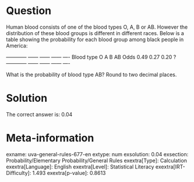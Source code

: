 Question
========

Human blood consists of one of the blood types O, A, B or AB. However the distribution of these blood groups is different in different races. Below is a table showing the probability for each blood group among black people in America:

  ------------ ------ ------ ------ ---- Blood type O A B AB Odds 0.49 0.27 0.20 ? ------------ ------ ------ ------ ----

What is the probability of blood type AB? Round to two decimal places.

Solution
========

The correct answer is: 0.04

Meta-information
================
exname: uva-general-rules-677-en
extype: num
exsolution: 0.04
exsection: Probability/Elementary Probability/General Rules
exextra[Type]: Calculation
exextra[Language]: English
exextra[Level]: Statistical Literacy
exextra[IRT-Difficulty]: 1.493
exextra[p-value]: 0.8613
